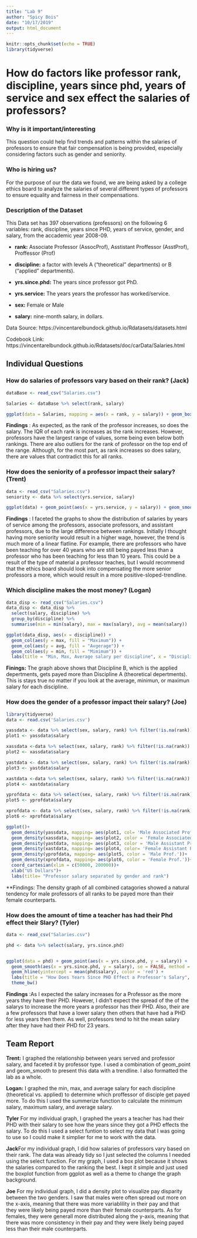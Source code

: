 ```yaml
---
title: "Lab 9"
author: "Spicy Bois"
date: "10/17/2019"
output: html_document
---
```


```r
knitr::opts_chunk$set(echo = TRUE)
library(tidyverse)
```

# How do factors like professor rank, discipline, years since phd, years of service and sex effect the salaries of professors?

### Why is it important/interesting
This question could help find trends and patterns within the salaries of professors to ensure that fair compensation is being provided, especially considering factors such as gender and seniority.

### Who is hiring us?
For the purpose of our the data we found, we are being asked by a college ethics board to analyze the salaries of several different types of professors to ensure equality and fairness in their compensations.

### Description of the Dataset
This Data set has 397 observations (professors) on the following 6 variables: rank, discipline, years since PHD, years of service, gender, and salary, from the accademic year 2008-09.

  * **rank:** Associate Professor (AssocProf), Asstistant Proffessor  (AsstProf), Proffessor (Prof)

  * **discipline:** a factor with levels A (“theoretical” departments) or B (“applied” departments).

  * **yrs.since.phd:** The years since professor got PhD.

  * **yrs.service:** The years years the professor has worked/service.

  * **sex:** Female or Male

  * **salary:** nine-month salary, in dollars.

Data Source: https://vincentarelbundock.github.io/Rdatasets/datasets.html

Codebook Link: https://vincentarelbundock.github.io/Rdatasets/doc/carData/Salaries.html

## Individual Questions

### How do salaries of professors vary based on their rank? (Jack)
```r
dataBase <- read_csv("Salaries.csv")

Salaries <- dataBase %>% select(rank, salary)

ggplot(data = Salaries, mapping = aes(x = rank, y = salary)) + geom_boxplot() + theme_bw()

```

**Findings** : As expected, as the rank of the professor increases, so does the salary. The IQR of each rank is increases as the rank increases. However, professors have the largest range of values, some being even below both rankings. There are also outliers for the rank of professor on the top end of the range. Although, for the most part, as rank increases so does salary, there are values that contradict this for all ranks.

### How does the seniority of a professor impact their salary? (Trent)
```r
data <- read_csv("Salaries.csv")
seniority <- data %>% select(yrs.service, salary)

ggplot(data) + geom_point(aes(x = yrs.service, y = salary)) + geom_smooth(aes(x = yrs.service, y = salary, color = 'Trend line')) + labs(title = "Distribution of Salaries by Years of Service", y = "Annual Salary (US Dollars)", x = "Years of Service (years)") + facet_grid(rank~ .) + theme_bw()
```
**Findings** : I faceted the graphs to show the distribution of salaries by years of service among the professors, associate professors, and assistant professors, due to the large difference between rankings. Initially I thought having more seniority would result in a higher wage, however, the trend is much more of a linear flatline. For example, there are professors who have been teaching for over 40 years who are still being payed less than a professor who has been teaching for less than 10 years. This could be a result of the type of material a professor teaches, but I would recommend that the ethics board should look into compensating the more senior professors a more, which would result in a more positive-sloped-trendline. 

### Which discipline makes the most money? (Logan)
```r
data_disp <- read_csv("Salaries.csv")
data_disp <- data_disp %>% 
  select(salary, discipline) %>%
  group_by(discipline) %>%
  summarise(min = min(salary), max = max(salary), avg = mean(salary))

ggplot(data_disp, aes(x = discipline)) + 
  geom_col(aes(y = max, fill = "Maximum")) + 
  geom_col(aes(y = avg, fill = "Avgerage")) + 
  geom_col(aes(y = min, fill = "Mimimum")) + 
  labs(title = "Min, Max, Average salary per discipline", x = "Discipline", y = "Salary")
```

**Finings:** The graph above shows that Discipline B, which is the applied depertments, gets payed more than Discipline A (theoretical depertments). This is stays true no matter if you look at the average, minimun, or maximun salary for each discipline.

### How does the gender of a professor impact their salary? (Joe)
```r
library(tidyverse)
data <- read.csv('Salaries.csv')

yassdata <- data %>% select(sex, salary, rank) %>% filter(!is.na(rank)) %>% filter(rank == 'AssocProf') %>% filter( sex == 'Male')
plot1 <- yassdata$salary

xassdata <-data %>% select(sex, salary, rank) %>% filter(!is.na(rank)) %>% filter(rank == 'AssocProf') %>% filter( sex == 'Female')
plot2 <- xassdata$salary

yastdata <- data %>% select(sex, salary, rank) %>% filter(!is.na(rank)) %>% filter(rank == 'AsstProf') %>% filter( sex == 'Male')
plot3 <- yastdata$salary

xastdata <-data %>% select(sex, salary, rank) %>% filter(!is.na(rank)) %>% filter(rank == 'AsstProf') %>% filter( sex == 'Female')
plot4 <- xastdata$salary

yprofdata <- data %>% select(sex, salary, rank) %>% filter(!is.na(rank)) %>% filter(rank == 'Prof') %>% filter( sex == 'Male')
plot5 <- yprofdata$salary

xprofdata <- data %>% select(sex, salary, rank) %>% filter(!is.na(rank)) %>% filter(rank == 'Prof') %>% filter( sex == 'Female')
plot6 <- xprofdata$salary

ggplot()+
  geom_density(yassdata, mapping= aes(plot1, col= 'Male Associated Prof.'))+
  geom_density(xassdata, mapping= aes(plot2, color = 'Female Associated Prof.'))+
  geom_density(yastdata, mapping= aes(plot3, color = 'Male Assistant Prof.'))+
  geom_density(xastdata, mapping= aes(plot4, color= 'Female Assistant Prof.'))+
  geom_density(yprofdata, mapping= aes(plot5, color = 'Male Prof.'))+
  geom_density(xprofdata, mapping= aes(plot6, color = 'Female Prof.'))+
  coord_cartesian(xlim = c(50000, 200000))+
  xlab("US Dollars")+
  labs(title= "Professor salary separated by gender and rank")
```

**Findings: The density graph of all combined catagories showed a natural tendency for male professors of all ranks to be payed more than their female counterparts.

### How does the amount of time a teacher has had their Phd effect their Slary? (Tyler)
```r
data <- read_csv("Salaries.csv")

phd <- data %>% select(salary, yrs.since.phd)


ggplot(data = phd) + geom_point(aes(x = yrs.since.phd, y = salary)) + 
  geom_smooth(aes(x = yrs.since.phd, y = salary), se = FALSE, method = lm) + 
  geom_hline(yintercept = mean(phd$salary), color = 'red') +
  labs(title = "How Does Years Since PHD Effect a Professor's Salary", x = "Years Since PHD", y = "Salary") +
  theme_bw()

```

**Findings** :As I expected the salary increases for a Professor as the more years they have their PHD. However, I didn't expect the spread of the of the salarys to increase the more years a professor has their PHD. Also, their are a few professors that have a lower salary then others that have had a PHD for less years then them. As well, professors tend to hit the mean salary after they have had their PHD for 23 years. 


## Team Report
**Trent:** I graphed the relationship between years served and professor salary, and faceted it by professor type. I used a combination of geom_point and geom_smooth to present this data with a trendline. I also formatted the lab as a whole.

**Logan:** I graphed the min, max, and average salary for each discipline (theoretical vs. applied) to determine which proffessor of disciple get payed more. To do this I used the summerize function to calculate the minimum salary, maximum salary, and average salary.

**Tyler** For my individual graph, I graphed the years a teacher has had their PHD with their salary to see how the years since they got a PHD effects the salary. To do this I used a select funtion to select my data that I was going to use so I could make it simplier for me to work with the data.

**Jack**For my individual graph, I did how salaries of professors vary based on their rank. The data was already tidy so I just selected the columns I needed using the select function. For my graph, I used a box plot because it shows the salaries compared to the ranking the best. I kept it simple and just used the boxplot function from ggplot as well as a theme to change the graph background.

**Joe** For my individual graph, I did a density plot to visualize pay disparity between the two genders. I saw that males were often spread out more on the x-axis, meaning that there was more variablility in their pay and that they were likely being payed more than their female counterparts. As for females, they were generall more distributed along the y-axis, meaning that there was more consistency in their pay and they were likely being payed less than their male counterparts.